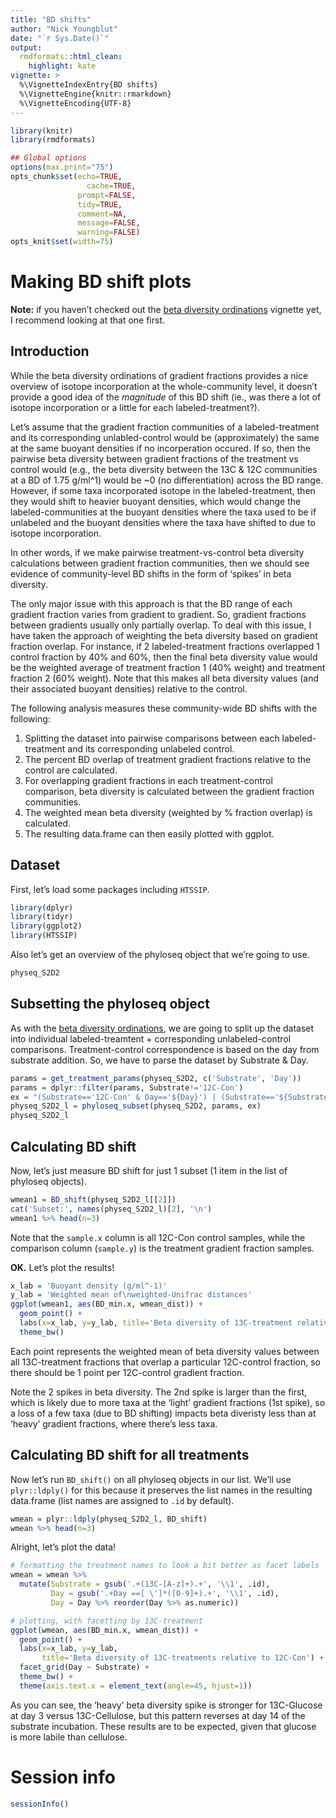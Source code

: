 ```yaml
---
title: "BD shifts"
author: "Nick Youngblut"
date: "`r Sys.Date()`"
output:
  rmdformats::html_clean:
    highlight: kate
vignette: >
  %\VignetteIndexEntry{BD shifts}
  %\VignetteEngine{knitr::rmarkdown}
  %\VignetteEncoding{UTF-8}
---
```


```r
library(knitr)
library(rmdformats)

## Global options
options(max.print="75")
opts_chunk$set(echo=TRUE,
	             cache=TRUE,
               prompt=FALSE,
               tidy=TRUE,
               comment=NA,
               message=FALSE,
               warning=FALSE)
opts_knit$set(width=75)
```

# Making BD shift plots

**Note:** if you haven't checked out the [beta diversity ordinations](beta_diversity_ordinations.html) 
vignette yet, I recommend looking at that one first. 

## Introduction

While the beta diversity ordinations of gradient fractions provides a nice
overview of isotope incorporation at the whole-community level, it doesn't
provide a good idea of the *magnitude* of this BD shift (ie., was there 
a lot of isotope incorporation or a little for each labeled-treatment?).

Let's assume that the gradient fraction communities of a labeled-treatment
and its corresponding unlabled-control would be (approximately) the same at the same
buoyant densities if no incorperation occured. If so, then the pairwise beta diversity between
gradient fractions of the treatment vs control would (e.g., the beta diversity
between the 13C & 12C communities at a BD of 1.75 g/ml^1) would be ~0 
(no differentiation) across the BD range. However, if some taxa incorporated
isotope in the labeled-treatment, then they would shift to heavier 
buoyant densities, which would change the labeled-communities at the 
buoyant densities where the taxa used to be if unlabeled and the 
buoyant densities where the taxa have shifted to due to isotope incorporation. 

In other words, if we make pairwise treatment-vs-control beta diversity calculations
between gradient fraction communities, then we should see evidence of community-level
BD shifts in the form of 'spikes' in beta diversity. 

The only major issue with this approach is that the BD range of each gradient
fraction varies from gradient to gradient. So, gradient fractions between gradients
usually only partially overlap. To deal with this issue, I have taken the approach
of weighting the beta diversity based on gradient fraction overlap. For instance,
if 2 labeled-treatment fractions overlapped 1 control fraction by 40% and 60%,
then the final beta diversity value would be the weighted average of 
treatment fraction 1 (40% weight) and treatment fraction 2 (60% weight). 
Note that this makes all beta diversity values (and their
associated buoyant densities) relative to the control. 

The following analysis measures these community-wide BD shifts with the following:

1. Splitting the dataset into pairwise comparisons between each labeled-treatment
and its corresponding unlabeled control.
1. The percent BD overlap of treatment gradient fractions relative to the control 
are calculated. 
1. For overlapping gradient fractions in each treatment-control comparison, 
beta diversity is calculated between the gradient fraction communities. 
1. The weighted mean beta diversity (weighted by % fraction overlap) is calculated.
1. The resulting data.frame can then easily plotted with ggplot. 

## Dataset

First, let's load some packages including `HTSSIP`. 

```r
library(dplyr)
library(tidyr)
library(ggplot2)
library(HTSSIP)
```

Also let's get an overview of the phyloseq object that we're going to use.

```r
physeq_S2D2
```


## Subsetting the phyloseq object

As with the [beta diversity ordinations](beta_diversity_ordinations.html), we are going to split up the dataset into individual labeled-treamtent + corresponding unlabeled-control comparisons. Treatment-control correspondence is based on the day from substrate addition. So, we have to parse the dataset by Substrate & Day.

```r
params = get_treatment_params(physeq_S2D2, c('Substrate', 'Day'))
params = dplyr::filter(params, Substrate!='12C-Con')
ex = "(Substrate=='12C-Con' & Day=='${Day}') | (Substrate=='${Substrate}' & Day == '${Day}')"
physeq_S2D2_l = phyloseq_subset(physeq_S2D2, params, ex)
physeq_S2D2_l
```

## Calculating BD shift 

Now, let's just measure BD shift for just 1 subset (1 item in the list of phyloseq objects).

```r
wmean1 = BD_shift(physeq_S2D2_l[[2]])
cat('Subset:', names(physeq_S2D2_l)[2], '\n')
wmean1 %>% head(n=3)
```

Note that the `sample.x` column is all 12C-Con control samples, while the comparison column (`sample.y`) is the treatment gradient fraction samples.

**OK.** Let's plot the results!

```r
x_lab = 'Buoyant density (g/ml^-1)'
y_lab = 'Weighted mean of\nweighted-Unifrac distances'
ggplot(wmean1, aes(BD_min.x, wmean_dist)) +
  geom_point() +
  labs(x=x_lab, y=y_lab, title='Beta diversity of 13C-treatment relative to 12C-Con') +
  theme_bw() 
```

Each point represents the weighted mean of beta diversity values between all 13C-treatment fractions that overlap a particular 12C-control fraction, so there should be 1 point per 12C-control gradient fraction. 

Note the 2 spikes in beta diversity. The 2nd spike is larger than the first, 
which is likely due to more taxa at the 'light' gradient fractions (1st spike),
so a loss of a few taxa (due to BD shifting) impacts beta diveristy less
than at 'heavy' gradient fractions, where there's less taxa. 

## Calculating BD shift for all treatments

Now let's run `BD_shift()` on all phyloseq objects in our list. We'll use `plyr::ldply()` for this because it preserves the list names in the resulting data.frame (list names are assigned to `.id` by default).

```r
wmean = plyr::ldply(physeq_S2D2_l, BD_shift)
wmean %>% head(n=3)
```

Alright, let's plot the data!

```r
# formatting the treatment names to look a bit better as facet labels
wmean = wmean %>%
  mutate(Substrate = gsub('.+(13C-[A-z]+).+', '\\1', .id),
         Day = gsub('.+Day ==[ \']*([0-9]+).+', '\\1', .id),
         Day = Day %>% reorder(Day %>% as.numeric))

# plotting, with facetting by 13C-treatment
ggplot(wmean, aes(BD_min.x, wmean_dist)) +
  geom_point() +
  labs(x=x_lab, y=y_lab, 
       title='Beta diversity of 13C-treatments relative to 12C-Con') +
  facet_grid(Day ~ Substrate) +
  theme_bw() +
  theme(axis.text.x = element_text(angle=45, hjust=1))
```

As you can see, the 'heavy' beta diversity spike is stronger for 13C-Glucose at day 3 versus 13C-Cellulose, but this pattern reverses at day 14 of the substrate incubation. These results are to be expected, given that glucose is more labile than cellulose.


# Session info

```r
sessionInfo()
```
